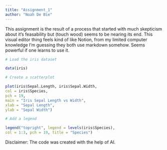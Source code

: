 ```yaml
---
title: "Assignment_1"
author: "Noah De Bie"
---
```


This assignment is the result of a process that started with much skepticism about it's feasability but (touch wood) seems to be nearing its end. This visual editor thing feels kind of like Notion, from my limited computer knowledge I'm guessing they both use markdown somehow. Seems powerful if one learns to use it.

```r
# Load the iris dataset

data(iris)

# Create a scatterplot

plot(iris$Sepal.Length, iris$Sepal.Width,
col = iris$Species,
pch = 19,
main = "Iris Sepal Length vs Width",
xlab = "Sepal Length",
ylab = "Sepal Width")

# Add a legend

legend("topright", legend = levels(iris$Species),
col = 1:3, pch = 19, title = "Species")
```

::: {.callout-caution appearance="minimal"}
Disclaimer: The code was created with the help of AI.
:::

